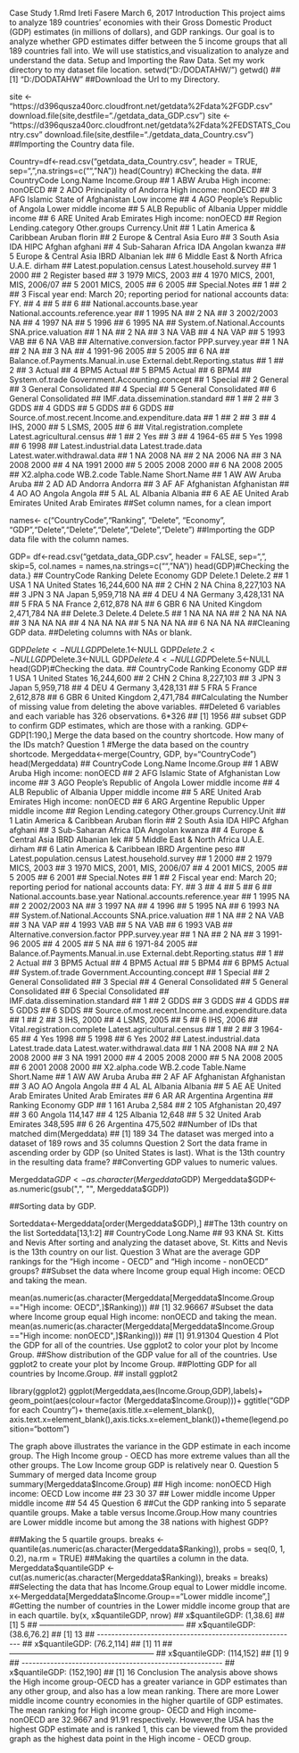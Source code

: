 Case Study 1.Rmd
Ireti Fasere
March 6, 2017
Introduction
This project aims to analyze 189 countries’ economies with their Gross Domestic Product (GDP) estimates (in millions of dollars), and GDP rankings. Our goal is to analyze whether GPD estimates differ between the 5 income groups that all 189 countries fall into. We will use statistics,and visualization to analyze and understand the data.
Setup and Importing the Raw Data.
Set my work directory to my dataset file location.
setwd("D:/DODATAHW/")
getwd()
## [1] "D:/DODATAHW"
##Download the Url to my Directory.

site <- "https://d396qusza40orc.cloudfront.net/getdata%2Fdata%2FGDP.csv"
download.file(site,destfile="./getdata_data_GDP.csv")
site <- "https://d396qusza40orc.cloudfront.net/getdata%2Fdata%2FEDSTATS_Country.csv" 
download.file(site,destfile="./getdata_data_Country.csv")
##Importing the Country data file.

Country=df<-read.csv("getdata_data_Country.csv", header = TRUE, sep=",",na.strings=c("", "NA"))
head(Country) #Checking the data.
##   CountryCode                    Long.Name         Income.Group
## 1         ABW                        Aruba High income: nonOECD
## 2         ADO      Principality of Andorra High income: nonOECD
## 3         AFG Islamic State of Afghanistan           Low income
## 4         AGO  People's Republic of Angola  Lower middle income
## 5         ALB          Republic of Albania  Upper middle income
## 6         ARE         United Arab Emirates High income: nonOECD
##                       Region Lending.category Other.groups  Currency.Unit
## 1  Latin America & Caribbean             <NA>         <NA>  Aruban florin
## 2      Europe & Central Asia             <NA>         <NA>           Euro
## 3                 South Asia              IDA         HIPC Afghan afghani
## 4         Sub-Saharan Africa              IDA         <NA> Angolan kwanza
## 5      Europe & Central Asia             IBRD         <NA>   Albanian lek
## 6 Middle East & North Africa             <NA>         <NA>  U.A.E. dirham
##   Latest.population.census  Latest.household.survey
## 1                     2000                     <NA>
## 2           Register based                     <NA>
## 3                     1979               MICS, 2003
## 4                     1970 MICS, 2001, MIS, 2006/07
## 5                     2001               MICS, 2005
## 6                     2005                     <NA>
##                                                                 Special.Notes
## 1                                                                        <NA>
## 2                                                                        <NA>
## 3 Fiscal year end: March 20; reporting period for national accounts data: FY.
## 4                                                                        <NA>
## 5                                                                        <NA>
## 6                                                                        <NA>
##   National.accounts.base.year National.accounts.reference.year
## 1                        1995                               NA
## 2                        <NA>                               NA
## 3                   2002/2003                               NA
## 4                        1997                               NA
## 5                        <NA>                             1996
## 6                        1995                               NA
##   System.of.National.Accounts SNA.price.valuation
## 1                          NA                <NA>
## 2                          NA                <NA>
## 3                          NA                 VAB
## 4                          NA                 VAP
## 5                        1993                 VAB
## 6                          NA                 VAB
##   Alternative.conversion.factor PPP.survey.year
## 1                          <NA>              NA
## 2                          <NA>              NA
## 3                          <NA>              NA
## 4                       1991-96            2005
## 5                          <NA>            2005
## 6                          <NA>              NA
##   Balance.of.Payments.Manual.in.use External.debt.Reporting.status
## 1                              <NA>                           <NA>
## 2                              <NA>                           <NA>
## 3                              <NA>                         Actual
## 4                              BPM5                         Actual
## 5                              BPM5                         Actual
## 6                              BPM4                           <NA>
##   System.of.trade Government.Accounting.concept
## 1         Special                          <NA>
## 2         General                          <NA>
## 3         General                  Consolidated
## 4         Special                          <NA>
## 5         General                  Consolidated
## 6         General                  Consolidated
##   IMF.data.dissemination.standard
## 1                            <NA>
## 2                            <NA>
## 3                            GDDS
## 4                            GDDS
## 5                            GDDS
## 6                            GDDS
##   Source.of.most.recent.Income.and.expenditure.data
## 1                                              <NA>
## 2                                              <NA>
## 3                                              <NA>
## 4                                         IHS, 2000
## 5                                        LSMS, 2005
## 6                                              <NA>
##   Vital.registration.complete Latest.agricultural.census
## 1                        <NA>                       <NA>
## 2                         Yes                       <NA>
## 3                        <NA>                       <NA>
## 4                        <NA>                    1964-65
## 5                         Yes                       1998
## 6                        <NA>                       1998
##   Latest.industrial.data Latest.trade.data Latest.water.withdrawal.data
## 1                     NA              2008                           NA
## 2                     NA              2006                           NA
## 3                     NA              2008                         2000
## 4                     NA              1991                         2000
## 5                   2005              2008                         2000
## 6                     NA              2008                         2005
##   X2.alpha.code WB.2.code           Table.Name           Short.Name
## 1            AW        AW                Aruba                Aruba
## 2            AD        AD              Andorra              Andorra
## 3            AF        AF          Afghanistan          Afghanistan
## 4            AO        AO               Angola               Angola
## 5            AL        AL              Albania              Albania
## 6            AE        AE United Arab Emirates United Arab Emirates
##Set column names, for a clean import

 names<- c("CountryCode","Ranking", "Delete", "Economy", "GDP","Delete","Delete","Delete","Delete","Delete")
##Importing the GDP data file with the column names.

 GDP= df<-read.csv("getdata_data_GDP.csv", header = FALSE, sep=",", skip=5, col.names = names,na.strings=c("", "NA"))
head(GDP)#Checking the data.}
##   CountryCode Ranking Delete        Economy          GDP Delete.1 Delete.2
## 1         USA       1     NA  United States  16,244,600      <NA>       NA
## 2         CHN       2     NA          China   8,227,103      <NA>       NA
## 3         JPN       3     NA          Japan   5,959,718      <NA>       NA
## 4         DEU       4     NA        Germany   3,428,131      <NA>       NA
## 5         FRA       5     NA         France   2,612,878      <NA>       NA
## 6         GBR       6     NA United Kingdom   2,471,784      <NA>       NA
##   Delete.3 Delete.4 Delete.5
## 1       NA       NA       NA
## 2       NA       NA       NA
## 3       NA       NA       NA
## 4       NA       NA       NA
## 5       NA       NA       NA
## 6       NA       NA       NA
##Cleaning GDP data.
##Deleting columns with NAs or blank.

GDP$Delete<-NULL
GDP$Delete.1<-NULL
GDP$Delete.2<-NULL
GDP$Delete.3<-NULL
GDP$Delete.4<-NULL
GDP$Delete.5<-NULL
head(GDP)#Checking the data.
##   CountryCode Ranking        Economy          GDP
## 1         USA       1  United States  16,244,600 
## 2         CHN       2          China   8,227,103 
## 3         JPN       3          Japan   5,959,718 
## 4         DEU       4        Germany   3,428,131 
## 5         FRA       5         France   2,612,878 
## 6         GBR       6 United Kingdom   2,471,784
##Calculating the Number of missing value from deleting the above variables.
##Deleted 6 variables and each variable has 326 observations.
6*326 
## [1] 1956
## subset GDP to confirm GDP estimates, which are those with a ranking.
GDP<-GDP[1:190,]
Merge the data based on the country shortcode. How many of the IDs match?
Question 1
#Merge the data based on the country shortcode.
Mergeddata<-merge(Country, GDP, by="CountryCode")
head(Mergeddata)
##   CountryCode                    Long.Name         Income.Group
## 1         ABW                        Aruba High income: nonOECD
## 2         AFG Islamic State of Afghanistan           Low income
## 3         AGO  People's Republic of Angola  Lower middle income
## 4         ALB          Republic of Albania  Upper middle income
## 5         ARE         United Arab Emirates High income: nonOECD
## 6         ARG           Argentine Republic  Upper middle income
##                       Region Lending.category Other.groups  Currency.Unit
## 1  Latin America & Caribbean             <NA>         <NA>  Aruban florin
## 2                 South Asia              IDA         HIPC Afghan afghani
## 3         Sub-Saharan Africa              IDA         <NA> Angolan kwanza
## 4      Europe & Central Asia             IBRD         <NA>   Albanian lek
## 5 Middle East & North Africa             <NA>         <NA>  U.A.E. dirham
## 6  Latin America & Caribbean             IBRD         <NA> Argentine peso
##   Latest.population.census  Latest.household.survey
## 1                     2000                     <NA>
## 2                     1979               MICS, 2003
## 3                     1970 MICS, 2001, MIS, 2006/07
## 4                     2001               MICS, 2005
## 5                     2005                     <NA>
## 6                     2001                     <NA>
##                                                                 Special.Notes
## 1                                                                        <NA>
## 2 Fiscal year end: March 20; reporting period for national accounts data: FY.
## 3                                                                        <NA>
## 4                                                                        <NA>
## 5                                                                        <NA>
## 6                                                                        <NA>
##   National.accounts.base.year National.accounts.reference.year
## 1                        1995                               NA
## 2                   2002/2003                               NA
## 3                        1997                               NA
## 4                        <NA>                             1996
## 5                        1995                               NA
## 6                        1993                               NA
##   System.of.National.Accounts SNA.price.valuation
## 1                          NA                <NA>
## 2                          NA                 VAB
## 3                          NA                 VAP
## 4                        1993                 VAB
## 5                          NA                 VAB
## 6                        1993                 VAB
##   Alternative.conversion.factor PPP.survey.year
## 1                          <NA>              NA
## 2                          <NA>              NA
## 3                       1991-96            2005
## 4                          <NA>            2005
## 5                          <NA>              NA
## 6                       1971-84            2005
##   Balance.of.Payments.Manual.in.use External.debt.Reporting.status
## 1                              <NA>                           <NA>
## 2                              <NA>                         Actual
## 3                              BPM5                         Actual
## 4                              BPM5                         Actual
## 5                              BPM4                           <NA>
## 6                              BPM5                         Actual
##   System.of.trade Government.Accounting.concept
## 1         Special                          <NA>
## 2         General                  Consolidated
## 3         Special                          <NA>
## 4         General                  Consolidated
## 5         General                  Consolidated
## 6         Special                  Consolidated
##   IMF.data.dissemination.standard
## 1                            <NA>
## 2                            GDDS
## 3                            GDDS
## 4                            GDDS
## 5                            GDDS
## 6                            SDDS
##   Source.of.most.recent.Income.and.expenditure.data
## 1                                              <NA>
## 2                                              <NA>
## 3                                         IHS, 2000
## 4                                        LSMS, 2005
## 5                                              <NA>
## 6                                         IHS, 2006
##   Vital.registration.complete Latest.agricultural.census
## 1                        <NA>                       <NA>
## 2                        <NA>                       <NA>
## 3                        <NA>                    1964-65
## 4                         Yes                       1998
## 5                        <NA>                       1998
## 6                         Yes                       2002
##   Latest.industrial.data Latest.trade.data Latest.water.withdrawal.data
## 1                     NA              2008                           NA
## 2                     NA              2008                         2000
## 3                     NA              1991                         2000
## 4                   2005              2008                         2000
## 5                     NA              2008                         2005
## 6                   2001              2008                         2000
##   X2.alpha.code WB.2.code           Table.Name           Short.Name
## 1            AW        AW                Aruba                Aruba
## 2            AF        AF          Afghanistan          Afghanistan
## 3            AO        AO               Angola               Angola
## 4            AL        AL              Albania              Albania
## 5            AE        AE United Arab Emirates United Arab Emirates
## 6            AR        AR            Argentina            Argentina
##   Ranking              Economy       GDP
## 1     161                Aruba    2,584 
## 2     105          Afghanistan   20,497 
## 3      60               Angola  114,147 
## 4     125              Albania   12,648 
## 5      32 United Arab Emirates  348,595 
## 6      26            Argentina  475,502
##Number of IDs that matched
dim(Mergeddata)
## [1] 189  34
The dataset was merged into a dataset of 189 rows and 35 columns
Question 2
Sort the data frame in ascending order by GDP (so United States is last). What is the 13th country in the resulting data frame?
##Converting GDP values to numeric values.

Mergeddata$GDP<-as.character(Mergeddata$GDP)
Mergeddata$GDP<-as.numeric(gsub(",", "", Mergeddata$GDP))

##Sorting data by GDP.

Sorteddata<-Mergeddata[order(Mergeddata$GDP),]
##The 13th country on the list
Sorteddata[13,1:2]
##    CountryCode           Long.Name
## 93         KNA St. Kitts and Nevis
After sorting and analyzing the dataset above, St. Kitts and Nevis is the 13th country on our list.
Question 3
What are the average GDP rankings for the “High income - OECD” and “High income - nonOECD” groups?
##Subset the data where Income group equal High income: OECD and taking the mean.

mean(as.numeric(as.character(Mergeddata[Mergeddata$Income.Group =="High income: OECD",]$Ranking)))
## [1] 32.96667
#Subset the data where Income group equal High income: nonOECD and taking the mean.
mean(as.numeric(as.character(Mergeddata[Mergeddata$Income.Group =="High income: nonOECD",]$Ranking)))
## [1] 91.91304
Question 4
Plot the GDP for all of the countries. Use ggplot2 to color your plot by Income Group.
##Show distribution of the GDP value for all of the countries. Use ggplot2 to create your plot by Income Group.
##Plotting GDP for all countries by Income.Group.
## install ggplot2

library(ggplot2)
ggplot(Mergeddata,aes(Income.Group,GDP),labels)+
geom_point(aes(colour=factor
(Mergeddata$Income.Group)))+
ggtitle("GDP for each Country")+ theme(axis.title.x=element_blank(), axis.text.x=element_blank(),axis.ticks.x=element_blank())+theme(legend.position="bottom")


The graph above illustrates the variance in the GDP estimate in each income group. The High Income group - OECD has more extreme values than all the other groups. The Low Income group GDP is relatively near 0.
Question 5
Summary of merged data Income group
summary(Mergeddata$Income.Group)
## High income: nonOECD    High income: OECD           Low income 
##                   23                   30                   37 
##  Lower middle income  Upper middle income 
##                   54                   45
Question 6
##Cut the GDP ranking into 5 separate  quantile groups. Make a table versus Income.Group.How many countries are Lower middle income but among the 38 nations with highest GDP?

##Making the 5 quartile groups.
breaks <- quantile(as.numeric(as.character(Mergeddata$Ranking)), probs = seq(0, 1, 0.2), na.rm = TRUE)
##Making the quartiles a column in the data.
Mergeddata$quantileGDP <- cut(as.numeric(as.character(Mergeddata$Ranking)), breaks = breaks)
##Selecting the data that has Income.Group equal to Lower middle income.
x<-Mergeddata[Mergeddata$Income.Group=="Lower middle income",]
#Getting the number of countries in the Lower middle income group that are in each quartile.
by(x, x$quantileGDP, nrow)
## x$quantileGDP: (1,38.6]
## [1] 5
## -------------------------------------------------------- 
## x$quantileGDP: (38.6,76.2]
## [1] 13
## -------------------------------------------------------- 
## x$quantileGDP: (76.2,114]
## [1] 11
## -------------------------------------------------------- 
## x$quantileGDP: (114,152]
## [1] 9
## -------------------------------------------------------- 
## x$quantileGDP: (152,190]
## [1] 16
Conclusion
The analysis above shows the High income group-OECD has a greater variance in GDP estimates than any other group, and also has a low mean ranking. There are more Lower middle income country economies in the higher quartile of GDP estimates. The mean ranking for High income group- OECD and High income- nonOECD are 32.9667 and 91.91 respectively. However,the USA has the highest GDP estimate and is ranked 1, this can be viewed from the provided graph as the highest data point in the High income - OECD group.
